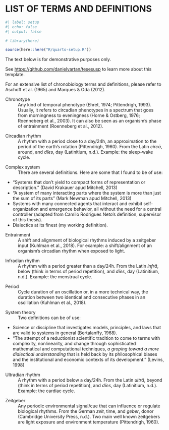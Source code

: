 <!-- %:::% .common h1 begin %:::% -->
# LIST OF TERMS AND DEFINITIONS {.unnumbered}
<!-- %:::% .common h1 end %:::% -->

```r
#| label: setup
#| echo: false
#| output: false

# library(here)

source(here::here("R/quarto-setup.R"))
```

::: {.callout-warning}
The text below is for demonstrative purposes only.

See <https://github.com/danielvartan/tesesusp> to learn more about this template.
:::

<!-- TODO -->
<!-- * Insert definition from other areas of science. -->

<!-- %:::% list-of-terms body begin %:::% -->
<!-- @aschoff1965; @marques2012 -->
For an extensive list of chronobiology terms and definitions, please refer to Aschoff et al. (1965) and Marques & Oda (2012).

<!-- @ehret1974; @pittendrigh1993; @horne1976; @roenneberg2003; @roenneberg2012a -->
Chronotype
: \hspace{20cm} Any kind of temporal phenotype (Ehret, 1974; Pittendrigh, 1993). Usually, it refers to circadian phenotypes in a spectrum that goes from morningness to eveningness (Horne & Ostberg, 1976; Roenneberg et al., 2003). It can also be seen as an organism's phase of entrainment (Roenneberg et al., 2012).

<!-- @pittendrigh1960; @latinitium -->
Circadian rhythm
: \hspace{20cm} A rhythm with a period close to a day/24h, an approximation to the period of the earth's rotation (Pittendrigh, 1960). From the Latin _circā_, around, and _dĭes_, day (Latinitium, n.d.). Example: the sleep-wake cycle.

<!-- @mitchell2013 -->
Complex system
: \hspace{20cm} There are several definitions. Here are some that I found to be of use:

* "Systems that don't yield to compact forms of representation or description." (David Krakauer apud Mitchell, 2013)
* "A system of many interacting parts where the system is more than just the sum of its parts" (Mark Newman apud Mitchell, 2013)
* Systems with many connected agents that interact and exhibit self-organization and emergence behavior, all without the need for a central controller (adapted from Camilo Rodrigues Neto's definition, supervisor of this thesis).
* Dialectics at its finest (my working definition).

<!-- @kuhlman2018 -->
Entrainment
: \hspace{20cm} A shift and alignment of biological rhythms induced by a zeitgeber input (Kuhlman et al., 2018). For example: a shift/alignment of an organism's circadian rhythm when exposed to light.

<!-- Genotype -->

<!-- @latinitium -->
Infradian rhythm
: \hspace{20cm} A rhythm with a period greater than a day/24h. From the Latin _infrā_, below (think in terms of period repetition), and _dĭes_, day (Latinitium, n.d.). Example: the menstrual cycle.

<!-- @kuhlman2018 -->
Period
: \hspace{20cm} Cycle duration of an oscillation or, in a more technical way, the duration between two identical and consecutive phases in an oscillation (Kuhlman et al., 2018).

<!-- Phenotype -->

<!-- @bertalanffy1968; @levins1998 -->
System theory
: \hspace{20cm} Two definitions can be of use:

* Science or discipline that investigates models, principles, and laws that are valid to systems in general (Bertalanffy, 1968).
* "The attempt of a reductionist scientific tradition to come to terms with complexity, nonlinearity, and change through sophisticated mathematical and computational techniques, _a groping toward a more dialectical understanding_ that is held back by its philosophical biases and the institutional and economic contexts of its development." (Levins, 1998)

<!-- @latinitium -->
Ultradian rhythm
: \hspace{20cm} A rhythm with a period below a day/24h. From the Latin _ultrā_, beyond (think in terms of period repetition), and _dĭes_, day (Latinitium, n.d.). Example: the cardiac cycle.

<!-- @cambridgeuniversitypress; @pittendrigh1960 -->
Zeitgeber
: \hspace{20cm} Any periodic environmental signal/cue that can influence or regulate biological rhythms. From the German _zeit_, time, and _geber_, donor (Cambridge University Press, n.d.). Two main well known zeitgebers are light exposure and environment temperature (Pittendrigh, 1960).
<!-- %:::% list-of-terms body end %:::% -->

